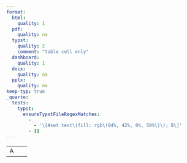 ```yaml
---
format:
  html:
    quality: 1
  pdf:
    quality: na
  typst:
    quality: 2
    comment: "table cell only"
  dashboard:
    quality: 1
  docx:
    quality: na
  pptx:
    quality: na
keep-typ: true
_quarto:
  tests:
    typst:
      ensureTypstFileRegexMatches:
        -
          - '\[#set text\(fill: rgb\(94%, 42%, 0%, 50%\)\); B\]'
        - []
---
```


```{=html}
<table>
    <tr><td>A</td><td style="color: rgb(94% 42% none / none); opacity: 0.5">B</td></tr>
</table>
```

